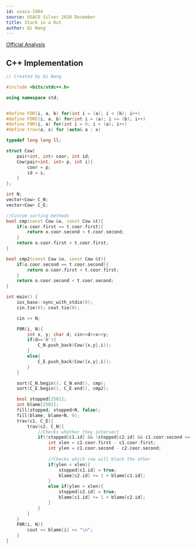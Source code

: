```yaml
---
id: usaco-1064
source: USACO Silver 2020 December
title: Stuck in a Rut
author: Qi Wang
---
```


[Official Analysis](http://usaco.org/current/data/sol_prob3_silver_dec20.html)

<LanguageSection>
<CPPSection>

## C++ Implementation

```cpp
// Created by Qi Wang

#include <bits/stdc++.h>

using namespace std;


#define FOR(i, a, b) for(int i = (a); i < (b); i++)
#define FORE(i, a, b) for(int i = (a); i <= (b); i++)
#define F0R(i, a) for(int i = 0; i < (a); i++)
#define trav(a, x) for (auto& a : x)

typedef long long ll;

struct Cow{
    pair<int, int> coor; int id;
    Cow(pair<int, int> p, int i){
        coor = p;
        id = i;
    }  
};

int N;
vector<Cow> C_N;
vector<Cow> C_E;

//Custom sorting methods
bool cmp(const Cow &o, const Cow &t){
    if(o.coor.first == t.coor.first){
        return o.coor.second < t.coor.second;
    }
    return o.coor.first < t.coor.first;
}

bool cmp2(const Cow &o, const Cow &t){
    if(o.coor.second == t.coor.second){
        return o.coor.first < t.coor.first;
    }
    return o.coor.second < t.coor.second;
}

int main() {
    ios_base::sync_with_stdio(0);
    cin.tie(0); cout.tie(0);

    cin >> N;

    F0R(i, N){
        int x, y; char d; cin>>d>>x>>y;
        if(d=='N'){
            C_N.push_back(Cow({x,y},i));
        }
        else{
            C_E.push_back(Cow({x,y},i));
        }
    }

    sort(C_N.begin(), C_N.end(), cmp);
    sort(C_E.begin(), C_E.end(), cmp2);

    bool stopped[2501];
    int blame[2501];
    fill(stopped, stopped+N, false);
    fill(blame, blame+N, 0);
    trav(c1, C_E){
        trav(c2, C_N){
            //Checks whether they intersect
            if(!stopped[c1.id] && !stopped[c2.id] && c1.coor.second >= c2.coor.second && c1.coor.first <= c2.coor.first){
                int xlen = c2.coor.first - c1.coor.first;
                int ylen = c1.coor.second - c2.coor.second;
                
                //Checks which cow will block the other
                if(ylen < xlen){
                    stopped[c1.id] = true;
                    blame[c2.id] += 1 + blame[c1.id];
                }
                else if(ylen > xlen){
                    stopped[c2.id] = true;
                    blame[c1.id] += 1 + blame[c2.id];
                }
            }
        }
    }
    F0R(i, N){
        cout << blame[i] << "\n";
    }
}
```

</CPPSection>
</LanguageSection>
